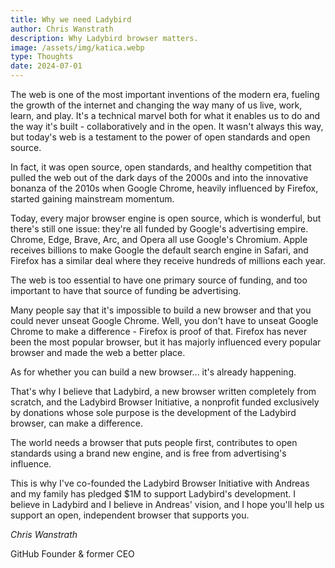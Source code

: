 ```yaml
---
title: Why we need Ladybird
author: Chris Wanstrath
description: Why Ladybird browser matters.
image: /assets/img/katica.webp
type: Thoughts
date: 2024-07-01
---
```


The web is one of the most important inventions of the modern era, fueling the growth of the internet and changing the way many of us live, work, learn, and play. It's a technical marvel both for what it enables us to do and the way it's built - collaboratively and in the open. It wasn't always this way, but today's web is a testament to the power of open standards and open source.

In fact, it was open source, open standards, and healthy competition that pulled the web out of the dark days of the 2000s and into the innovative bonanza of the 2010s when Google Chrome, heavily influenced by Firefox, started gaining mainstream momentum.

Today, every major browser engine is open source, which is wonderful, but there's still one issue: they're all funded by Google's advertising empire. Chrome, Edge, Brave, Arc, and Opera all use Google's Chromium. Apple receives billions to make Google the default search engine in Safari, and Firefox has a similar deal where they receive hundreds of millions each year.

The web is too essential to have one primary source of funding, and too important to have that source of funding be advertising.

Many people say that it's impossible to build a new browser and that you could never unseat Google Chrome. Well, you don't have to unseat Google Chrome to make a difference - Firefox is proof of that. Firefox has never been the most popular browser, but it has majorly influenced every popular browser and made the web a better place.

As for whether you can build a new browser... it's already happening.

That's why I believe that Ladybird, a new browser written completely from scratch, and the Ladybird Browser Initiative, a nonprofit funded exclusively by donations whose sole purpose is the development of the Ladybird browser, can make a difference.

The world needs a browser that puts people first, contributes to open standards using a brand new engine, and is free from advertising's influence.

This is why I've co-founded the Ladybird Browser Initiative with Andreas and my family has pledged $1M to support Ladybird's development. I believe in Ladybird and I believe in Andreas' vision, and I hope you'll help us support an open, independent browser that supports you.

_Chris Wanstrath_

GitHub Founder & former CEO
